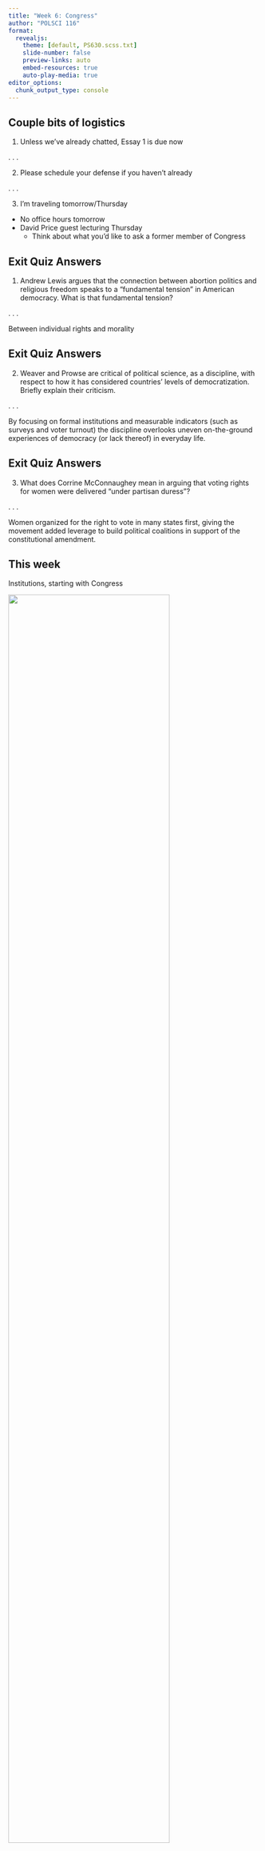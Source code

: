 ```yaml
---
title: "Week 6: Congress"
author: "POLSCI 116"
format: 
  revealjs:
    theme: [default, PS630.scss.txt]
    slide-number: false
    preview-links: auto
    embed-resources: true
    auto-play-media: true
editor_options: 
  chunk_output_type: console
---
```


## Couple bits of logistics

1.  Unless we've already chatted, Essay 1 is due now

. . .

2.  Please schedule your defense if you haven't already

. . .

3.  I'm traveling tomorrow/Thursday

-   No office hours tomorrow
-   David Price guest lecturing Thursday
    -   Think about what you'd like to ask a former member of Congress

## Exit Quiz Answers

1.  Andrew Lewis argues that the connection between abortion politics and religious freedom speaks to a "fundamental tension" in American democracy. What is that fundamental tension?

. . .

Between individual rights and morality

## Exit Quiz Answers

2.  Weaver and Prowse are critical of political science, as a discipline, with respect to how it has considered countries’ levels of democratization. Briefly explain their criticism.

. . .

By focusing on formal institutions and measurable indicators (such as surveys and voter turnout) the discipline overlooks uneven on-the-ground experiences of democracy (or lack thereof) in everyday life.

## Exit Quiz Answers

3.  What does Corrine McConnaughey mean in arguing that voting rights for women were delivered "under partisan duress"?

. . .

Women organized for the right to vote in many states first, giving the movement added leverage to build political coalitions in support of the constitutional amendment.

## This week

Institutions, starting with Congress

![](images/capitol.jpg){width="80%" fig-align="center" fig-alt="The Capitol building"}

## Essay prompt

::::: columns
::: {.column width="50%"}
![](images/dogefather.png){width="120%" fig-alt="Picture of Elon Musk wearing sunglasses and wielding a chainsaw with the caption 'The Dogefather'"}
:::

::: {.column width="50%"}
![](images/spending_24_25.png){fig-align="center" fig-alt="Tracking federal expenditures in real time. Cumulative federal spending for 2024 and 2025. Spending is higher in 2025 than at this time in 2024."}
:::
:::::

## Essay prompt {.smaller}

At the beginning of his term, President Trump appointed Elon Musk as a special government employee who would spearhead the Department of Government Efficiency (DOGE), tasked with modernizing the federal government and cutting wasteful spending. Musk had pledged "at least \$2 trillion" in budget savings. This goal was eventually revised down to \$1 trillion, and then \$150 billion. Within six months, Musk had left the administration with overall federal spending having gone *up*, not down, despite the abrupt (and legally dubious) cancellation of thousands of federal jobs and contracts.

Based on your understanding of the federal government's institutions, identify and explain one reason why DOGE was unable to achieve its spending reduction goals.

-   There are many potential reasons to choose from. By asking for one, I am encouraging you to answer with depth rather than breadth. The only requirement is that the reason must be related to institutions.

. . .

On Canvas under Files/Essay Prompts/Essay 2 prompt.docx

# Congress

## Structure of Congress

Some structural features of U.S. Congress:

-   Bicameral
    -   435 House members (plus non-voting representatives from DC/territories); 100 senators
    -   House apportioned by population, Senate gets 2 per state
    -   Two-year House terms; 6-year Senate terms

## Structure of Congress

Some structural features of U.S. Congress:

-   Eligibility:
    -   Legal resident of the state
        -   In-district residence for House a strong *norm* but not a rule
    -   Minimum age: 25 (House), 30 (Senate)
    -   U.S. citizen for at least seven (House) or nine (Senate) years

## Structure of Congress

Some structural features of U.S. Congress:

-   Elections:
    -   Single-member
    -   Plurality / first-past-the-post
    -   Geographic districts
        -   House districts drawn by state legislatures

. . .

Institutional features [structure members' behavior]{.yellow} as representatives.

## Structure of Congress

The House is small.

::::: columns
::: {.column width="\"50%"}
![](images/house_panel_a.png){fig-alt="2014 Population and Lower House Size, Current OECD Countries. Trend line shows cube root of country population. Small countries tend to follow the cube root rule closely. Some countries are above the line (have larger lower houses than the cube root of their population), including France, Italy, the UK, and Germany. The United States is the only large OECD country with a lower chamber smaller than the cube root of its population, and it is significantly smaller (cube root rule would mean roughly 700 seats, actual size is 435)."}
:::

::: {.column width="\"50%"}
![](images/house_panel_b.png){fig-alt="U.S. House Apportionment: 1790-2010. Shows cube root of population and actual House size. Chamber regularly increased in size with the decennial census roughly in line with the cube root rule until 1920, when it stopped growing (and population continued to)."}
:::
:::::

## Structure of Congress

:::::: columns
::: {.column width="\"40%"}
The House is supposed to be bigger (Federalist 58)

-   smaller constituency size
-   keep members close to their constituents
:::

:::: {.column width="\"60%"}
![](images/house_constituency_size.png){fig-align="center" fig-alt="House Constituency Size Since 1880. Eligible voters per house district by year. In 1880 members represented roughly 35,000 eligible voters, slowly increasing until 1920 when it doubled (women's suffrage), then steadily increasing until 1980, when it jumped again (18-20 year old suffrage) and continued to increase since. In 2010 members represented roughly 500,000 eligible voters."}

::: {style="font-size: 50%;"}
Data from electproject.org
:::
::::
::::::

## Powers of Congress {.smaller}

Powers of U.S. Congress:

-   Make laws
-   Raise and spend money ('power of the purse')
    -   Revenue bills originate in House
-   Declare war (formally)
-   Approve treaties (Senate)
-   Establish military/bureaucratic agencies
-   Establish lower courts
-   Print money
-   Regulate interstate commerce
-   Manage the mail
-   Manage intellectual property/patents
-   Set rules for immigration/naturalization

## Powers of Congress

Congress's power of the purse is currently being contested.

![](images/scotus_pocket_recission.png){fig-align="center" fig-alt="Politico headline: Supreme Court clears way for Trump to withhold $4B in foreign aid approved by Congress. The ruling could further muddle negotiations over the impending government shutdown."}

## Powers of Congress

Newly-relevant jargon...

::: incremental
-   Impoundment
-   Recission
    -   Pocket recission
-   Shadow docket
:::

## Impoundment is bad.

Impoundment is bad *even if you don't like the spending being withheld*. Why?

. . .

Raises transaction costs:

::: incremental
-   Undermines credibility of government's commitments
-   Undermines congressional negotiations
-   Encourages policy [personalism]{.yellow}
:::

## Impoundment is bad.

![](images/simpson_impoundment.png){fig-align="center" fig-alt="'I don't think the Democrats want to shut down either,' Rep. Mike Simpson (R-Idaho), a senior appropriator, told Bloomberg Government. 'Their concern right now, and it's a legitimate concern, is that, how can we agree to any deal when our OMB director will just impound the funds and say we're not going to spend them there?"}

::: {style="font-size: 50%;"}
"Trump’s Funding Feuds With Congress Add Strain to Shutdown Fight", Bloomberg Government, Septemgber 29, 2025. https://news.bgov.com/bloomberg-government-news/trumps-funding-feuds-with-congress-add-strain-to-shutdown-fight
:::

## Checks of Congress {.smaller}

Some *checks* Congress has on the other branches:

-   Override presidential veto (2/3 majority)
-   Conduct oversight
-   Advice and consent on executive appointments (Senate)
-   Initiate/pass articles of impeachment (House)
-   Hold impeachment trial (Senate)
-   Initiate constitutional amendments
-   Sets size/jurisdiction of SCOTUS

## Vision of Congress

Congress as the "first branch"

::: incremental
-   "refine and enlarge the debate" to balance common good with local interests
-   Senate as the more public-interested, "cooler"/less passionate deliberative body
    -   Until 1917, not directly elected
    -   Still: larger/more diverse constituencies and less frequent elections
:::

## Federalist 57

"The aim of every political constitution is, or ought to be, [first to obtain for rulers men who possess most wisdom]{.yellow} to discern, and most virtue to pursue, the common good of the society; and in the next place, to [take the most effectual precautions for keeping them virtuous]{.yellow} whilst they continue to hold their public trust. The elective mode of obtaining rulers is the characteristic policy of republican government."

. . .

Sounds like Locke.

## Congressional Representation

Different *normative* theories of how representation *should* work:

::: incremental
-   Delegate: [representative should be an agent of the represented]{.fragment}
-   Trustee: [representative should use their best judgment]{.fragment}
-   Gyroscopic: [representative should be in regular consultation with the represented]{.fragment}
:::

## Congressional Representation

Different *types* of representation:

::: incremental
-   Substantive: [policy correspondence]{.fragment}
-   Descriptive: [demographic correspondence]{.fragment}
    -   Surrogate: [group interests that span constituencies]{.fragment}
:::

## Guiding Principle of Congress

::::::: columns
::::: {.column width="60%"}
Mayhew: in expectation, members are "single-minded seekers of reelection"

::: fragment
<br>

What does that mean?
:::

::: fragment
<br>

Pros and cons?
:::
:::::

::: {.column width="40%"}
![](images/wexton.jpg){fig-align="center" fig-alt="Figure of Congresswoman Jennifer Wexton"}
:::
:::::::

## Guiding Principle of Congress

::::: columns
::: {.column width="70%"}
Members boost their re-election chances through:

-   Credit-claiming (includes legislative output and casework)
-   Position-taking (policy not necessarily tied to output)
-   Advertising (public without policy)
:::

::: {.column width="30%"}
![](images/wexton.jpg){fig-align="center" fig-alt="Figure of Congresswoman Jennifer Wexton"}
:::
:::::

## Overlapping Constituencies

To whom are members of Congress accountable?

. . .

Fenno (1978): *concentric circles* of representation

![](images/concentric_circles.png){width="40%" fig-align="center" fig-alt="Illustration of concentric circles of representation. Personal circle inside Primary circle inside General circle inside District circle."}

```{=html}
<!--

## Fenno's Paradox

People tend to dislike Congress but like their own member.

:::: {.columns}

::: {.column width="50%}

![](images/enten_congress_1.jpg){width=80% fig-align="center" fig-alt="Plot of approval of own representative and Congress as a whole over time. Approval of own representative is generally near 50% while approval of Congress as a whole is consistently much lower -- generally near 25%."}

:::

::: {.column width="50%}

![](images/enten_congress_2.jpg){width=80% fig-align="center" fig-alt="Plot of percent of Americans who say (their own representative/most member of Congress) deserves re-election over time. Own representative in Congress always sees significantly higher deservingness than most members."}

:::

::::

::: {style="font-size: 50%;"}

Enten, Harry. "Disliking Congress, as a Whole And as Individuals." FiveThirtyEight, July 1 2014. https://fivethirtyeight.com/features/disliking-congress-as-a-whole-and-as-individuals/

:::

## Cheap Talk?

:::: {.columns}

::: {.column width="60%"}

::: {.incremental}

-   Cosponsorship doesn't guarantee a yes vote when it matters
-   No rule against claiming credit for something you voted against

:::

:::

::: {.column width="40%"}

::: {.fragment fragment-index=3}

![](images/tuberville_credit.png){fig-align="center" fig-alt="Tweet from Senator Tommy Tuberville (R-AL): 'Broadband is vital for the success of our rural communities and for our entire economy. Great to see Alabama receive crucial funds to boost ongoing broadband efforts.' Readers added context: 'Important context to know here: while Sen Tuberville is celebrating this grant now, he voted against it when it came up in the Senate, and never expressed support for it, until now.'"}

:::

:::

::::

-->
```

## How a Bill Becomes a Law

::::::: columns
::::: {.column width="80%"}
::: fragment
Lots of veto points!
:::

::: fragment
Committees (which ones have jurisdiction, who sits on them) extremely important.
:::
:::::

::: {.column width="20%"}
![](images/bill_law.png){fig-alt="Diagram of how a bill becomes a law. Begins with a bill being drafted, then follows dual tracks. In the Senate: introduced and referred to committee(s) -> committee hearings, markup, and reported out -> Senate floor -> conference committee -> Senate floor. In the House: introduced and referred to committee(s) -> House committee hearings, markup, reported out -> Rules Committee -> House floor -> conference committee -> House floor. If conference committee version passes both chambers, goes to president for signature or veto."}
:::
:::::::

## Types of Legislation

::: incremental
-   [Bill]{.yellow}: [becomes law if passed by both chambers and signed by president]{.fragment}
    -   Tax Cuts and Jobs Act, Inflation Reduction Act, e.g.
-   [Simple resolution]{.yellow}: [symbolic, formal expressions from one chamber, not signed by president]{.fragment}
    -   Congratulating the Super Bowl winner
    -   Concurrent resolution if from both chambers
-   [Joint resolution]{.yellow}: [like a bill, unless it's a constitutional amendment]{.fragment}
:::

## Orthodox Lawmaking

Proposal → presiding officer → Committee\*\^ → Subcommittee\*\^ → Committee → Rules Committee\*\^ (if House) → Chamber floor\*\^ → other chamber floor\*\^ → Conference Committee\*\^ → Final Passage\^ → President\^

::: {.fragment fragment-index="2"}
if veto...

New floor votes\^ (need 2/3 majority to pass)
:::

\* Bill can be amended

\^ Bill can die

## Unorthodox Lawmaking

Members can navigate gridlock via "unorthodox" procedures you didn't learn about in eighth grade civics.

. . .

Multiple pathways for a given piece of legislation to become law. [Rules and procedure matter!]{.fragment}

. . .

-   Major bills may bypass committee system via [discharge petition]{.yellow} (rare) or [special rules]{.yellow} (common, in House)
    -   Special rules for Patriot Act, Affordable Care Act, e.g.

. . .

Special rules may require revising policy to fit procedure (ACA individual mandate, e.g.).

## Broad Strokes Goals

The rules, organization, and norms in Congress are all generally geared toward some high-level functions

-   Acquiring information (committees, e.g.)
-   Coordinating action (delegating authority to party leaders, e.g.)
-   Resolving conflict (remarks submitted in advance, e.g.)

. . .

Lots of veto points by design, heavy status quo bias

## Leadership Roles in Congress {.smaller}

::::: columns
::: {.column width="50%"}
House:

-   Speaker
-   Majority/minority leader
-   Majority/minority whip
-   Conference/caucus chair
-   Policy committee chair (Republican)
-   Assistant leader (Democratic)
-   Committee chair/ranking member
-   Campaign committee chair
:::

::: {.column width="50%"}
Senate:

-   Vice President/President Pro-Tempore
-   Majority/minority leader
-   Majority/minority whip
-   Conference secretary/chair
-   Policy committee chair
-   Committee chair/ranking member
-   Campaign committee chair
:::
:::::

```{=html}
<!--

## Rules about Rules

House elects its Speaker, who needs a [procedural majority]{.yellow} in order for the House to conduct business.


## Rules about Rules

2023: Republicans win House, but Freedom Caucus withholds support for McCarthy as Speaker until (on the 15th ballot)...

:::{.incremental}

*   FC members on Rules Committee
*   Single member can file "motion to vacate" the Speaker's office
*   New rules making it more difficult to pass tax or spending increases
*   Vote on congressional term limits

:::

-->
```

## House and Senate rules

Chambers set their own rules at the beginning of the session. Some key differences:

::: incremental
-   Path to the floor
    -   Rules Committee in the House
-   Debate and amendment process
    -   Filibuster in the Senate
    -   Open, modified-open, structured, and closed rules in the House
        -   Who can offer amendments when?
:::

## The House Rules Committee

Why is the Rules Committee so powerful?

. . .

::::: columns
::: {.column width="60%"}
(When and under what procedures) will the bill be considered by the full chamber?
:::

::: {.column width="40%"}
![](images/agenda_control.png){width="70%" fig-align="center" fig-alt="Giant vs. man meme. Giant is agenda control, man is popular policy."}
:::
:::::

## Procedure is Power

"Most of the time when you lose in a democracy, you don't actually lose a vote." - Glassman

![](images/dingell_quote.png){fig-alt="When a committee colleague once taunted him that he didn't have the votes to stop from being reported a bill Dingell opposed, he responded 'Yeah, but I've got the gavel,' with which he banged the meeting to adjournement, sending the bill into legislative oblivion for the remainder of that Congress."}

::: {style="font-size: 50%;"}
Wolfensberger, Don. "Long-Serving Dingell Is a Master of House Traditions." Roll Call, June 11 2013. https://rollcall.com/2013/06/11/long-serving-dingell-is-a-master-of-house-traditions-wolfensberger/
:::

. . .

<br>

(This is what getting [rolled procedurally]{.yellow} looks like.)

## When Rules Matter (Always)

Congressional Budget Act of 1974:

::: incremental
-   Background: Nixon attempting impoundment
-   Bill systematizes budgetary and spending processes
-   Established
    -   Congressional Budget Office
    -   House and Senate Budget Committees
    -   Formalized budget process and timeline
        -   Including budget "reconciliation"
:::

## When Rules Matter (Always)

Byrd Rule for reconciliation (and avoiding filibuster)

:::::: columns
:::: {.column width="60%"}
::: incremental
-   Determines whether item is/isn't "extraneous" to budget
-   Interpreted by Senate parliamentarian [(who?)]{.fragment}
-   Re-upping the Byrd Rule is a *norm*: Senate could change it, chooses not to
:::
::::

::: {.column width="40%"}
![](images/byrd.jpg){fig-alt="Picture of former Senator Robert Byrd"}
:::
::::::

## When Norms Matter (Always)

Once again, you can't write everything down.

. . .

Senate "folkways" and norms of collegiality

-   Many norms concern minority's (in some cases single member's) ability to slow/block majority
-   Polarization strains these norms

## Committee Structure {.smaller}

::::: columns
::: {.column width="40%"}
The chambers organize themselves:

-   Standing committees
-   Select/special committees
-   Joint committees
-   Conference committees
:::

::: {.column width="60%"}
![](images/house_committees.png){fig-alt="House committees: Agriculture, Appropriations, Armed Services, Budget, Education and the Workforce, Energy and Commerce, Ethics, Financial Services, Foreign Affairs, Homeland Security, House Administration, Judiciary, Natural Resources, Oversight and Accountability, Rules, Science, Space, and Technology, Small Business, Transportation and Infrastructure, Veterans' Affairs, Ways and Means, Permanent Select Committee on Intelligence, Select Committee on the Strategic Competition Between the United States and the Chinese Communist Party, Joint Economic Committee, Joint Committee on the Library, Joint Committee on Printing, Joint Committee on Taxation"}
:::
:::::

. . .

Each committee further divided into subcommittees, etc.

## House Committee Assignments

Seats on committees allocated by the majority party in consultation with the minority.[^1]

[^1]: Except Ethics committee, which is always split 5/5

. . .

Parties then select members to fill allotted seats based on their own rules/procedures.

. . .

Lists approved by full chamber.

## Theories of Committees

Why does Congress organize itself into committees?

::: incremental
-   Distributive theory: [good for members]{.fragment}
    -   Opportunities for specialized credit-claiming and position-taking
    -   Lever of power for party leadership
-   Informational theory: [good for chamber]{.fragment}
    -   Committees develop expertise relative to chamber
:::

## Members on Committees

![Valerie Foushee (NC-4)](images/foushee_committees.png){fig-alt="Committees page on Rep. Valerie Foushee's website (NC-4): House Committee on Transportation and Infrastructure (Subcommittees on Railroads, Pipelines, and Hazardous materials -- Vice Ranking Member; and Aviation), House Committee on Science, Space, and Technology (Subcommittees on Space and Aeronautics -- Ranking Member; and Energy)"}

```{=html}
<!--

## Importance of Committee Assignments

:::: {.columns}

::: {.column width="60%"}

::: {.incremental}

-   Committees develop expertise relative to chamber
-   Opportunities for specialized credit-claiming and position-taking
-   Lever of power for party leadership

:::
:::

::: {.column width="40%"}

![](images/porter_whiteboard.png)

:::

::::

## Congressional Staff

::: {.incremental}

*   Committee staff
    + Informational capacity
*   Member staff
    + At individual members' discretion (they each get a budget, can choose how to allocate)

:::

-->
```

## Gridlock and Polarization

What do we mean when we say congressional "ideology"? [Pros and cons of this measurement approach?]{.fragment}

![](images/dwnom_118.png){fig-alt="Plot of DW-NOMINATE first and second dimension (latent dimensions of congressional voting behavior) for the 118th Congress, depicting partisan polarization on the first dimension"}

::: {style="font-size: 50%;"}
Source: voteview.com
:::

## Gridlock and Polarization

Polarization is relative. ["Textbook" Congress in 60s-70s had abnormally *low* polarization. Why?]{.fragment}

![](images/congress_overtime.png){fig-alt="Party median DW-NOMINATE scores over time, depicting recent polarizaiton between median Democrat and median Republican"}

::: {style="font-size: 50%;"}
Source: voteview.com
:::

## Theories of Congressional Polarization

Less evidence:

::: incremental
-   social capital
-   gerrymandering
-   money in politics (general)
:::

## Theories of Congressional Polarization

Mixed evidence:

::: incremental
-   economic inequality
-   money in politics (specific: dark money, small donors)
-   weakening of formal parties
-   changes in media environment
:::

## Theories of Congressional Polarization

More evidence:

::: incremental
-   sorting
-   nationalization
-   competition
:::

## Example: Madison Cawthorn

:::::: columns
:::: {.column width="60%"}
"I have built my staff around comms rather than legislation."

::: fragment
1st term, minority party, anticipation of competitive midterm...rational?
:::
::::

::: {.column width="40%"}
![](images/cawthorn.jpg){fig-alt="Official photo of former Congressman Madison Cawthorn."}
:::
::::::

```{=html}
<!--

## Bringing it together

How does single-minded seeking of re-election translate to congressional voting behavior?

. . .

Members of Congress do what they want.

## Pivotal Players

. . .

:::: {.columns}

::: {.column width="70%"}

Players x rules x status quo = nature of policy change

![](images/pivotal_players.png){fig-alt="Figure 2.2: Pivotal legislation if the president is liberal. Depicts a single left/right dimension with the president (p) on the far left, followed from left to right by the veto pivot (v), median voter (m), and filibuster pivot (f). Gridlock interval runs from the veto pivot to the filibuster pivot (policies inside this interval cannot be changed via legislation."}

::: {style="font-size: 50%;"}

Krehbiel, Keith. 1998. *Pivotal Politics: A Theory of U.S. Lawmaking*. University of Chicago Press.

:::

:::

::: {.column width="30%"}

![Joe Manchin, Frequent Pivotal Senator](images/manchin.jpg)

:::
::::

## Let's Try it Out

![](images/pivotal_examples/pivotal_1.png){fig-alt="Where do we expect policy to land? Depicts left-right dimension with, from left to right, president (p), veto pivot (v), median voter (m), filibuster pivot (f), and a status quo policy (q)"}

## Let's Try it Out

![](images/pivotal_examples/pivotal_2.png){fig-alt="Where do we expect policy to land? Depicts left-right dimension with, from left to right, president (p), veto pivot (v), median voter (m), filibuster pivot (f), and a status quo policy (q)"}

## Let's Try it Out

![](images/pivotal_examples/pivotal_3.png){fig-alt="Where do we expect policy to land? Depicts left-right dimension with, from left to right, president (p), veto pivot (v), median voter (m), a status quo policy (q), and the filibuster pivot (f) "}

## Let's Try it Out

![](images/pivotal_examples/pivotal_4.png)

## Let's Try it Out

![](images/pivotal_examples/pivotal_5.png){fig-alt="Where do we expect policy to land? Depicts left-right dimension with, from left to right, president (p), a status quo policy (q), veto pivot (v), median voter (m), and the filibuster pivot (f) "}

## Let's Try it Out

Some implications...

::: {.incremental}

*   Passing legislation is hard
    + Harder as "gridlock interval" increases
    + Harder later in session [(why?)]{.fragment}

:::

-->
```

## Logrolling and Omnibus Legislation

One way to break gridlock: trade wins via [logrolling]{.yellow}

. . .

```{=html}
<!--
Common example: Farm Bill

::: {.incremental}

-   Agricultural subsidies (Republicans)
-   Food assistance programs (Democrats)

:::

. . .
-->
```

[Omnibus legislation]{.yellow}: bundling lots of bills (major and minor) together at once

One unorthodox strategy: get your bill attached to a "must-pass" bill (like the National Defense Authorization Act)

## Earmarks {.smaller}

:::::: columns
:::: {.column width="60%"}
Another way to break gridlock: cut everyone in via "pork"

::: incremental
-   Earmarks involving district-specific appropriations
    -   infrastructure, grants, e.g.
    -   relatively small \$\$ overall
-   Easy to criticize *other* members' projects as wasteful
-   Norms of *universalism* generate broad buy-in (very Madisonian)
:::
::::

::: {.column width="40%"}
![](images/flake_mccaskill_pork.jpg){fig-alt="Former Senators Jeff Flake (R-AZ) and Claire McCaskill (D-MO) attend an anti-pork event together"}
:::
::::::

```{=html}
<!--
## If time...

Thoughts on David Price?

*   Delegate vs. trustee model of representation
*   Levels of congressional representation
    + Chamber
    + Group
    + District
    + Individual

## Varying Incentives

Members of Congress will tailor their "home style" based on their incentives.

. . .

More competitive election, less emphasis on contentious national issues.


![](images/grimmer_2013.png){fig-align="center"}

::: {style="font-size: 50%;"}

Grimmer, Justin. 2013. "Appropriators not Position Takers: The Distorting Effects of Electoral Incentives on Congressional Representation." *American Journal of Political Science* 57(3): 624-642.

:::


## Incumbency{.smaller}

Incumbents play re-election on easy mode. What are some of their advantages?

:::{.incremental}

*   Increased name recognition
    + Actions inherently newsworthy
*   Pragmatists donate to winners
*   Credit to claim
*   Constituent service
*   Professionalized campaigning
*   Redistricting
*   "Franking" privilege

:::

## Incumbency

When incumbents run for re-election, they tend to win.

:::: {.columns}

::: {.column width="50%"}

![](images/reelection_rate_house.png){fig-alt="U.S. House Reelection Rates, 1964-2022. Rates are always above 80%, typically in the 90s, and was 94.5% in 2022."}

:::

::: {.column width="50%"}

![](images/reelection_rate_senate.png)fig-alt="U.S. Senate Reelection Rates, 1964-2022. Rates are typically above 80% (especially since 1980), and the rate was 100% in 2022."}

:::

::::

. . .

Members likely to lose often retire first.

## Wither Incumbency?{.smaller}

:::: {.columns}

::: {.column width="40%"}

But the advantage *attributable to incumbency* is shrinking. Why?

:::{.incremental}

*   Partisanship stronger
    + Out-partisans less willing to give credit
    + "Safe" seats vulnerable in primaries
    + Incumbents better sorted by party

:::

:::

::: {.column width="60%"}

![](images/incumbency_advantage.png){fig-alt="Figure 3: Incumbency advantage in US house and state house elections. The estimated incumbency advantage in US house and state house reflects OLS estimates of the partial correlation between incumbency and re-election rate. Shows a decline from 2000, when the advantage was 9% for US House and 5% for state house, to 2022 when the advantages were both slightly less than 2%."}

::: {style="font-size: 50%;"}

Rogers, Steven. 2023. "The Vanishing Incumbency Advantage in State House Elections." *The Forum* 21(1)

:::

:::

::::

## Inputs to Congressional Behavior

::: {.incremental}

*   Parties[?]{.fragment}
*   Interest groups[?]{.fragment}
*   Public opinion[?]{.fragment}

:::

## Demographics of Congress

Current (118th) Congress: more diverse than ever, but that's a low bar to clear

:::: {.columns}

::: {.column width="60%"}

![](images/pew_congress_race.png){width=60% fig-align="center" fig-alt="Pew: Racial and ethnic diversity continues to grow in Congress. Shows steady increase in number of Black, Hispanic, Asian American, and American Indian/Alaska Native members of US House."}

:::

::: {.column width="40%"}

![](images/pew_congress_gender.png){width=55% fig-align="center" fig-alt="Pew: Women nmake up more than a quarter of 118th U.S. Congress' membership. Depicts increase in number of women in the House and Senate, with 128 women in the 118th House (29%) and 25 women in the 118th Senate (25%). Depicts majority of women in both chambers as Democrats."}

:::
::::

## Demographics of Congress

Current (118th) Congress: more diverse than ever, but that's a low bar to clear

:::: {.columns}

::: {.column width="40%"}

![](images/pew_congress_age.png){width-70% fig-align="center" fig-alt="Pew: Younger generations make up growing share of Congress, especially in the House. The 115th House was 10% Silent generation, 62% Boomers, 27% Gen X, and 1% Millennial. In the 118th those splits are 5%, 45%, 38%, 12%, and 0.2% Gen Z. For the Senate, those splits have gone from 19% Silent/65% Boomer/16% Gen X in the 115th Congress to 8%/66%/23%/3% Millennial in the 118th."}
:::

::: {.column width="60%"}

![](images/pew_congress_religion.png){width=70% fig-align="center" fig-alt="Pew: Changes in the religious makeup of Congress (1961-2023). In the 87th Congress (1961-192), 398 members were Protestant and 100 were Catholic (of 532 members total). In the 118th Congress (2023-2024), those numbers were 303 and 148 (of 534), respectively. Number of Jewish members has increased from 12 to 33; number of members identifying with other faiths (including atheist/agnostic) has gone from 10 to 13)."}
:::

::::


## Congressional Representation

Congressional representation takes place on multiple *levels*:

::: {.incremental}

*   Chamber: [partisan balance]{.fragment}
*   District: [geographic area, "communities of interest"]{.fragment}
*   Group: [organized interest/demographic groups]{.fragment}
*   Individual: [dyadic relationship between citizen and representative]{.fragment}

:::

## Congressional Representation: Valerie Foushee (D-NC)

:::: {.columns}

::: {.column width=60%}

::: {.incremental}

![](images/nc4.png){fig-alt="Boundaries of North Carolina's fourth congressional district overlaid on a map of the northern region of the state. District includes Durham and extends north to the state line and east toward (but not reaching) Greensboro."}
:::

:::

::: {.column width=40%}
![](images/nc4_demos.png){fig-alt="Characteristics of NC-4: Representative Valerie Foushee (D-Hillsborough), 75% urban/25% rural, Population (2021) 750,874, median household income $66,293, Ethnicity 52.6% White/27.4% Black/13.3% Hispanic/5.4% Asian/2.3% Native American/0.1% Pacific Islander/0.1% Other, Cook PVI D+16, Created 1789"}
:::

::::

## Duke University as Community of Interest

:::: {.columns}

::: {.column width="60%"}

What are some of Duke's interests?

:::{.incremental}

*   Housing policy
*   Transportation policy
*   Infrastructure spending
*   Research funding
*   Economic development in Durham

:::

:::

::: {.column width="40%"}

![](images/duke_govrelations.png){fig-alt="Office of Government Relations: The Office of Government Relations represents the interests of the University's faculty, students and staff on matters of legislation and regulations before the federal government in Washington, D.C. By drawing upon the wealth of expertise and resources within the Duke community, we seek to inform and impact the conversation within the Washington, D.C. community. The diversity of the issues affecting the University is as diverse as our community and academic endeavors. The Office of Government Relations tracks legislation regarding issues as wide-ranging as federal student aid programs; funding for scientific research; immigration policies; and technology transfer and intellectual property law. The staff serves as a resource to both the communities on campus and in Washington, D.C. Should you require any assistance or have any questions, please do not hesitate to contact our office."}

::: {style="font-size: 40%;"}

https://governmentrelations.duke.edu/

:::

:::

::::

-->
```

## Redistricting

Or, gerrymandering. [Why "gerrymandering"?]{.fragment}

. . .

![](images/og_gerrymander.jpeg){fig-alt="Cartoon lampooning 'The Gerry-mander', depicting Eldridge Gerry's district as a salamander-like monster."}

## Redistricting

The authority to draw district lines is formally left to the states.

. . .

For most states, state legislatures draw the lines (but may delegate)

-   *typically* once every ten years, after the census

## Redistricting

:::::::::: columns
:::::: {.column width="60%"}
Rules (everyone):

::: incremental
-   Equal population
-   Voting Rights Act: no diluting minority representation
:::

:::: fragment
Rules (some/most states)

::: incremental
-   Compactness
-   Contiguity
-   Communities of interest
:::
::::
::::::

::::: {.column width="40%"}
:::: fragment
Norms:

::: incremental
-   Incumbent protection (or lack thereof)
-   Partisan fairness (or lack thereof)
:::
::::
:::::
::::::::::

## "Cracking" and "Packing"

![](images/cracking_packing.png){fig-alt="Illustration of 'cracking and packing' gerrymandering strategies. In theory, a constituency with equal numbers of green and purple dots can be apportioned such that there are green majorities in five districts by 'packing' a concentrated set of purple dots into a single district where it is the overwhelming majority (wasting a lot of their votes). Or the same constituency can be rearranged to have four purple majority districts and only two green majority districts by 'cracking' that same concentration of purple dots to distribute them across all of the districts. This is then shown in practice in North Carolina (using a previous district map), where some cities are 'cracked' to dilute Democratic votes (Asheville, Greensboro, Greenville) while others are 'packed' to waste Democratic votes (Charlotte, Raleigh)."}

::: {style="font-size: 50%;"}
Princeton Gerrymandering Project
:::

## Common Gerrymanders

::::::: columns
:::: {.column width="60%"}
Partisan:

![](images/ohio_9th.png){fig-alt="Illustration of a partisan gerrymander, where a new district (the 9th, running along Lake Erie/the northern border of the state from Toledo to Cleveland) was drawn out of three existing Democratic-held districts (the 10th, 13th, and 9th)."}

::: {style="font-size: 50%;"}
Smith, Jamil. "Ohio gerrymandering costs Congress a liberal." NBC News, March 7, 2012.
:::
::::

:::: {.column width="40%"}
Racial:

![](images/il4_gerrymander.png){fig-alt="Chicago's 4th district, which connects two Latino neighborhoods in different parts of the city to create a majority-minority district. It is nicknamed the 'earmuffs' district because on the map it looks like the city is wearing earmuffs, rotated at 90 degrees."}

::: {style="font-size: 50%;"}
Scales, Liliana. "Why Chicago’s 4th Congressional District — those 'earmuffs' — are about fairness and not gerrymandering." Chicago Sun-Times, March 11, 2020.
:::
::::
:::::::

```{=html}
<!--

## Gerrymandering Metrics

There are a *ton* of metrics out there. Here are a few:

:::: {.columns}

::: {.column width="60%"}

::: {.incremental}

-   Seats-votes curve: [rate of seat change as votes change]{.fragment}
-   Responsiveness: [slope of seats-votes curve at map-wide vote share]{.fragment}
-   Bias: [difference in outcomes at 50/50 vote share]{.fragment}
-   Efficiency gap: [difference in "wasted" votes for each party?]{.fragment}

:::

:::

::: {.column width="40%"}

::: {.fragment fragment-index=2}

![](images/seats_votes.jpg)

::: {style="font-size: 50%;"}

Ansolabehere, Stephen, and William Leblanc. 2008. "A spatial model of the relationship between seats and votes." *Mathematical and Computer Modelling* 48(9-10): 1409-1420.

:::

:::

:::

::::

-->
```

## Redistricting Tradeoffs

"Unintentional" gerrymandering as a function of geography. [If one party's voters are more spread out than the other's, neutral lines will produce unequal outcomes.]{.fragment}

. . .

Aggressive redistricting can backfire...why? [Maps decay; uniform swing can create a wave.]{.fragment}

. . .

Competitive districts "waste" votes...Thoughts on why? ["Leapfrog" representation.]{.yellow}

. . .

-   What is the value of competitive *districts* vs. a competitive *chamber*?

## Exit Quiz

1.  For Mayhew, why is "winning comfortably" more important to a member of Congress than merely winning?

2.  Briefly explain what Matt Glassman means by "Most of the time when you lose in a democracy, you don't actually lose a vote"?

3.  Per Glassman, what is a *procedural coalition*?
